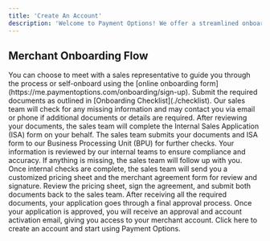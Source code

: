 ```yaml
---
title: 'Create An Account'
description: 'Welcome to Payment Options! We offer a streamlined onboarding process to get your merchant account set up quickly and easily. Below is the step-by-step flow and the required documents to help you prepare for a successful onboarding experience.'
---
```


## **Merchant Onboarding Flow**
<Steps>

<Step title="Merchant Meeting with Sales Representative or Self-Onboarding">
  You can choose to meet with a sales representative to guide you through the process or self-onboard using the [online onboarding form](https://me.paymentoptions.com/onboarding/sign-up).
</Step>

<Step title="Merchant Submits Documents">
  Submit the required documents as outlined in [Onboarding Checklist](./checklist).
</Step>

<Step title="Sales Team Reviews Information">
  Our sales team will check for any missing information and may contact you via email or phone if additional documents or details are required.
</Step>

<Step title="Sales Team Fills ISA Form">
  After reviewing your documents, the sales team will complete the Internal Sales Application (ISA) form on your behalf.
</Step>

<Step title="Sales Submits to BPU">
  The sales team submits your documents and ISA form to our Business Processing Unit (BPU) for further checks.
</Step>

<Step title="Internal Checks by Relevant Teams">
  Your information is reviewed by our internal teams to ensure compliance and accuracy. If anything is missing, the sales team will follow up with you.
</Step>

<Step title="Sales Team Sends Pricing Sheet & Merchant Agreement">
  Once internal checks are complete, the sales team will send you a customized pricing sheet and the merchant agreement form for review and signature.
</Step>

<Step title="Merchant Submits Pricing Sheet & Signed Agreement">
  Review the pricing sheet, sign the agreement, and submit both documents back to the sales team.
</Step>

<Step title="Final Approval">
  After receiving all the required documents, your application goes through a final approval process.
</Step>

<Step title="Approval and Account Activation Email">
  Once your application is approved, you will receive an approval and account activation email, giving you access to your merchant account.
</Step>

</Steps>


<Card title="Create an Account" icon="rocket" href="https://me.paymentoptions.com/onboarding/sign-up">
  Click here to create an account and start using Payment Options.
</Card>

